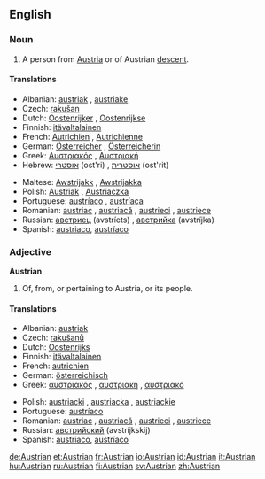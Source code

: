 ==English==

===Noun===
{{en-noun}}

# A person from [[Austria]] or of Austrian [[descent]].

====Translations====
{{trans-top|Austrian person}}
*Albanian: [[austriak]] {{m}}, [[austriake]] {{f}}
*Czech: [[rakušan]]
*Dutch: [[Oostenrijker]] {{m}}, [[Oostenrijkse]] {{f}}
*Finnish: [[itävaltalainen]]
*French: [[Autrichien]] {{m}}, [[Autrichienne]] {{f}}
*German: [[Österreicher]] {{m}}, [[Österreicherin]] {{f}}
*Greek: [[Αυστριακός]] {{m}}, [[Αυστριακή]] {{f}}
*Hebrew: [[אוסטרי]] (ost'ri) {{m}}, [[אוסטרית]] (ost'rit) {{f}}
{{trans-mid}}
*Maltese: [[Awstrijakk]] {{m}}, [[Awstrijakka]] {{f}}
*Polish: [[Austriak]] {{m}}, [[Austriaczka]] {{f}}
*Portuguese: [[austríaco]] {{m}}, [[austríaca]] {{f}}
*Romanian: [[austriac]] {{m}}, [[austriacă]] {{f}}, [[austrieci]] {{p}}, [[austriece]] {{fpl}}
*Russian: [[австриец]] (avstríets) {{m}}, [[австрийка]] (avstríjka) {{f}}
*Spanish: [[austriaco]], [[austríaco]]
{{trans-bottom}}

===Adjective===
'''Austrian'''

# Of, from, or pertaining to Austria, or its people.

====Translations====
{{trans-top|related to Austria}}
*Albanian: [[austriak]]
*Czech: [[rakušanů]]
*Dutch: [[Oostenrijks]]
*Finnish: [[itävaltalainen]]
*French: [[autrichien]]
*German: [[österreichisch]]
*Greek: [[αυστριακός]] {{m}}, [[αυστριακή]] {{f}}, [[αυστριακό]] {{n}}
{{trans-mid}}
*Polish: [[austriacki]] {{m}}, [[austriacka]] {{f}}, [[austriackie]] {{n}}
*Portuguese: [[austríaco]]
*Romanian: [[austriac]] {{m}}, [[austriacă]] {{f}}, [[austrieci]] {{m}} {{p}}, [[austriece]] {{f}} {{p}}
*Russian: [[австрийский]] (avstríjkskij)
*Spanish: [[austriaco]], [[austríaco]]
{{trans-bottom}}

[[de:Austrian]]
[[et:Austrian]]
[[fr:Austrian]]
[[io:Austrian]]
[[id:Austrian]]
[[it:Austrian]]
[[hu:Austrian]]
[[ru:Austrian]]
[[fi:Austrian]]
[[sv:Austrian]]
[[zh:Austrian]]